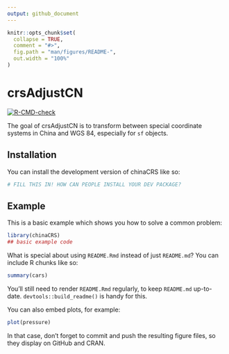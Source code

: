 ```yaml
---
output: github_document
---
```


<!-- README.md is generated from README.Rmd. Please edit that file -->

```r
knitr::opts_chunk$set(
  collapse = TRUE,
  comment = "#>",
  fig.path = "man/figures/README-",
  out.width = "100%"
)
```

# crsAdjustCN

<!-- badges: start -->
[![R-CMD-check](https://github.com/sToney239/chinaCRS/actions/workflows/R-CMD-check.yaml/badge.svg)](https://github.com/sToney239/chinaCRS/actions/workflows/R-CMD-check.yaml)
<!-- badges: end -->

The goal of crsAdjustCN is to transform between special coordinate systems in China and WGS 84, especially for `sf` objects.

## Installation

You can install the development version of chinaCRS like so:

``` r
# FILL THIS IN! HOW CAN PEOPLE INSTALL YOUR DEV PACKAGE?
```

## Example

This is a basic example which shows you how to solve a common problem:

```r
library(chinaCRS)
## basic example code
```

What is special about using `README.Rmd` instead of just `README.md`? You can include R chunks like so:

```r
summary(cars)
```

You'll still need to render `README.Rmd` regularly, to keep `README.md` up-to-date. `devtools::build_readme()` is handy for this.

You can also embed plots, for example:

```r
plot(pressure)
```

In that case, don't forget to commit and push the resulting figure files, so they display on GitHub and CRAN.
